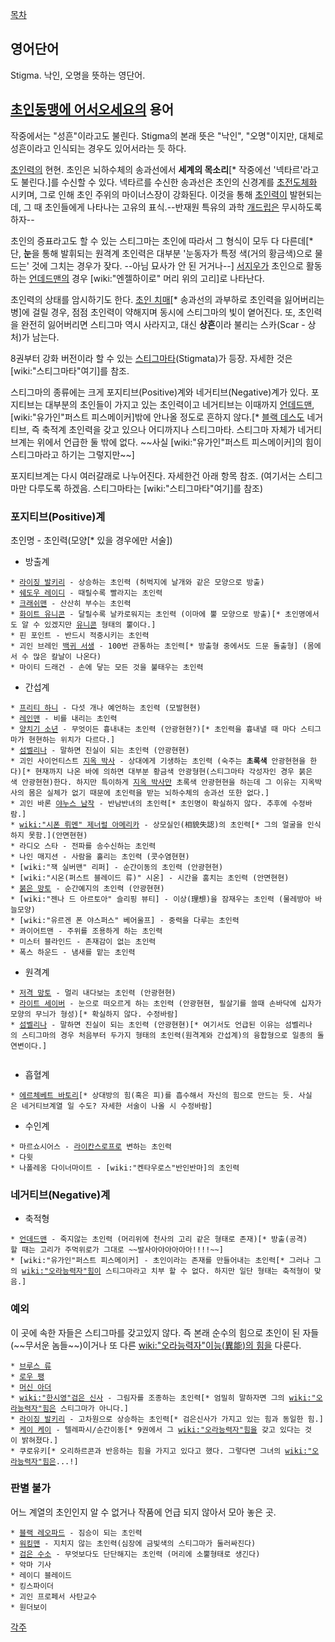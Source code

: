 [[목차]]
== 영어단어 ==
Stigma. 낙인, 오명을 뜻하는 영단어.

== [[초인동맹에 어서오세요]]의 용어 ==
작중에서는 "성흔"이라고도 불린다. Stigma의 본래 뜻은 "낙인", "오명"이지만, 대체로 성흔이라고 인식되는 경우도 있어서라는 듯 하다.

[[초인력]]의 현현. 초인은 뇌하수체의 송과선에서 '''세계의 목소리'''[* 작중에선 '넥타르'라고도 불린다.]를 수신할 수 있다. 넥타르를 수신한 송과선은 초인의 신경계를 [[초전도체]]화 시키며, 그로 인해 초인 주위의 마이너스장이 강화된다. 이것을 통해 [[초인력]]이 발현되는데, 그 때 초인들에게 나타나는 고유의 표식.--반재원 특유의 과학 [[개드립]]은 무시하도록 하자--

초인의 증표라고도 할 수 있는 스티그마는 초인에 따라서 그 형식이 모두 다 다른데[* 단, '''눈'''을 통해 발휘되는 원격계 초인력은 대부분 '눈동자가 특정 색(거의 황금색)으로 물드는' 것에 그치는 경우가 잦다. --아님 묘사가 안 된 거거나--] [[서지우]]가 초인으로 활동하는 [[언데드맨]]의 경우 [wiki:"엔젤하이로" 머리 위의 고리]로 나타난다.

초인력의 상태를 암시하기도 한다. [[초인 치매]][* 송과선의 과부하로 초인력을 잃어버리는 병]에 걸릴 경우, 점점 초인력이 약해지며 동시에 스티그마의 빛이 옅어진다. 또, 초인력을 완전히 잃어버리면 스티그마 역시 사라지고, 대신 '''상흔'''이라 불리는 스카(Scar - 상처)가 남는다.

8권부터 강화 버전이라 할 수 있는 [[스티그마타]](Stigmata)가 등장. 자세한 것은 [wiki:"스티그마타"여기]를 참조.

스티그마의 종류에는 크게 포지티브(Positive)계와 네거티브(Negative)계가 있다. 포지티브는 대부분의 초인들이 가지고 있는 초인력이고 네거티브는 이때까지 [[언데드맨]], [wiki:"유가인"퍼스트 피스메이커]밖에 안나올 정도로 흔하지 않다.[* [[블랙 데스]]도 네거티브, 즉 축적계 초인력을 갖고 있으나 어디까지나 스티그마타. 스티그마 자체가 네거티브계는 위에서 언급한 둘 밖에 없다. ~~사실 [wiki:"유가인"퍼스트 피스메이커]의 힘이 스티그마라고 하기는 그렇지만~~]

포지티브계는 다시 여러갈래로 나누어진다. 자세한건 아래 항목 참조. (여기서는 스티그마만 다루도록 하겠음. 스티그마타는 [wiki:"스티그마타"여기]를 참조)

=== 포지티브(Positive)계 ===
초인명 -  초인력(모양[* 있을 경우에만 서술])

* 방출계
 * [[라이징 발키리]] - 상승하는 초인력 (허벅지에 날개와 같은 모양으로 방출)
 * [[쉐도우 레이디]] - 때릴수록 빨라지는 초인력
 * [[크래쉬맨]] - 산산히 부수는 초인력
 * [[화이트 유니콘]] - 달릴수록 날카로워지는 초인력 (이마에 뿔 모양으로 방출)[* 초인명에서도 알 수 있겠지만 [[유니콘]] 형태의 뿔이다.]
 * 핀 포인트 - 반드시 적중시키는 초인력
 * 괴인 브레인 [[백귀 서생]] - 100번 관통하는 초인력[* 방출형 중에서도 드문 돌출형] (몸에서 수 많은 칼날이 나온다)
 * 마이티 드래건 - 손에 닿는 모든 것을 불태우는 초인력
 
* 간섭계
 * [[프리티 하니]] - 다섯 개나 예언하는 초인력 (모발현현)
 * [[레인맨]] - 비를 내리는 초인력
 * [[양치기 소년]] - 무엇이든 흉내내는 초인력 (안광현현?)[* 초인력을 흉내낼 때 마다 스티그마가 현현하는 위치가 다르다.]
 * [[섬벨리나]] - 말하면 진실이 되는 초인력 (안광현현)
 * 괴인 사이언티스트 [[지옥 박사]] - 상대에게 기생하는 초인력 (숙주는 '''초록색''' 안광현현을 한다)[* 현재까지 나온 바에 의하면 대부분 황금색 안광형현(스티그마타 각성자인 경우 붉은색 안광현현)한다. 하지만 특이하게 [[지옥 박사]]만 초록색 안광현현을 하는데 그 이유는 지옥박사의 몸은 실체가 없기 때문에 초인력을 받는 뇌하수체의 송과선 또한 없다.]
 * 괴인 바론 [[야누스 남작]] - 반남반녀의 초인력[* 초인명이 확실하지 않다. 추후에 수정바람.]
 * [[wiki:"시폰 뤼멘" 제너럴 아메리카]] - 상모실인(相貌失認)의 초인력[* 그의 얼굴을 인식하지 못함.](안면현현)
 * 라디오 스타 - 전파를 송수신하는 초인력
 * 나인 매지션 - 사람을 홀리는 초인력 (콧수염현현)
 * [wiki:"잭 실버맨" 리퍼] - 순간이동의 초인력 (안광현현)
 * [wiki:"시온(퍼스트 블레이드 류)" 시온] - 시간을 훔치는 초인력 (안면현현)
 * [[붉은 망토]] - 순간예지의 초인력 (안광현현)
 * [wiki:"젠나 드 아르토아" 슬리핑 뷰티] - 이상(理想)을 잠재우는 초인력 (물레방아 바늘모양)
 * [wiki:"유르겐 폰 야스퍼스" 베어울프] - 중력을 다루는 초인력
 * 콰이어트맨 - 주위를 조용하게 하는 초인력 
 * 미스터 블라인드 - 존재감이 없는 초인력
 * 폭스 하운드 - 냄새를 맡는 초인력

* 원격계
 * [[저격 망토]] - 멀리 내다보는 초인력 (안광현현)
 * [[라이트 세이버]] - 눈으로 떠오르게 하는 초인력 (안광현현, 필살기를 쓸때 손바닥에 십자가모양의 무늬가 형성)[* 확실하지 않다. 수정바람]
 * [[섬벨리나]] - 말하면 진실이 되는 초인력 (안광현현)[* 여기서도 언급된 이유는 섬벨리나의 스티그마의 경우 처음부터 두가지 형태의 초인력(원격계와 간섭계)의 융합형으로 일종의 돌연변이다.]
  
* 흡혈계
 * [[에르체베트 바토리]][* 상대방의 힘(혹은 피)를 흡수해서 자신의 힘으로 만드는 듯. 사실은 네거티브계열 일 수도? 자세한 서술이 나올 시 수정바람]

* 수인계 
 * 마르쇼시어스 - [[라이칸스로프]]로 변하는 초인력
 * 다윗
 * 나폴레옹 다이너마이트 - [wiki:"켄타우로스"반인반마]의 초인력

=== 네거티브(Negative)계 ===
* 축적형
 * [[언데드맨]] - 죽지않는 초인력 (머리위에 천사의 고리 같은 형태로 존재)[* 방출(공격)할 때는 고리가 주먹위로가 그대로 ~~발사아아아아아아!!!!~~]
 * [wiki:"유가인"퍼스트 피스메이커] - 초인이라는 존재를 만들어내는 초인력[* 그러나 그의 [[wiki:"오라능력자"힘]]이 스티그마라고 치부 할 수 없다. 하지만 일단 형태는 축적형이 맞음.] 

=== 예외 ===
이 곳에 속한 자들은 스티그마를 갖고있지 않다. 즉 본래 순수의 힘으로 초인이 된 자들(~~무서운 놈들~~)이거나 또 다른 [[wiki:"오라능력자"이능(異能)의 힘]]을 다룬다. 

 * [[브루스 류]]
 * [[로우 팽]]
 * [[머신 아더]]
 * [[wiki:"한시영"검은 신사]] - 그림자를 조종하는 초인력[* 엄밀히 말하자면 그의 [[wiki:"오라능력자"힘]]은 스티그마가 아니다.]
 * [[라이징 발키리]] - 고차원으로 상승하는 초인력[* 검은신사가 가지고 있는 힘과 동일한 힘.]
 * [[케이 케이]] - 텔레파시/순간이동[* 9권에서 그 [[wiki:"오라능력자"힘]]을 갖고 있다는 것이 밝혀졌다.]
 * 쿠로유키[* 오리하르콘과 반응하는 힘을 가지고 있다고 했다. 그렇다면 그녀의 [[wiki:"오라능력자"힘]]은...!]

=== 판별 불가 ===
어느 계열의 초인인지 알 수 없거나 작품에 언급 되지 않아서 모아 놓은 곳.

 * [[블랙 레오파드]] - 짐승이 되는 초인력
 * [[워킹맨]] - 지치지 않는 초인력(심장에 금빛색의 스티그마가 둘러싸진다)
 * [[검은 수소]] - 무엇보다도 단단해지는 초인력 (머리에 소뿔형태로 생긴다)
 * 악마 기사
 * 레이디 블레이드
 * 킹스파이더
 * 괴인 프로페서 사탄교수
 * 원더보이

[[각주]]
